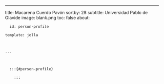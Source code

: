 ---
title: Macarena Cuerdo Pavón
sortby: 28
subtitle: Universidad Pablo de Olavide
image: blank.png
toc: false
about:

      id: person-profile

    template: jolla

    

    ---

      

      :::{#person-profile}

        :::

